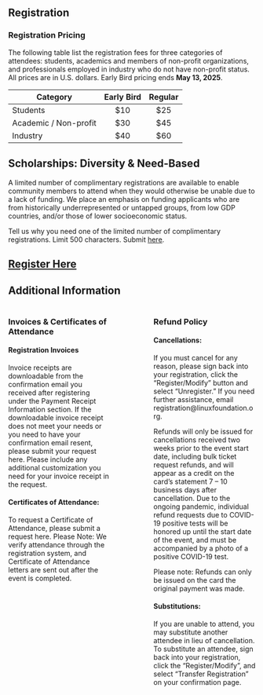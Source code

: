 ## Registration

### Registration Pricing

The following table list the registration fees for three categories of attendees: students, academics and members of non-profit organizations, and professionals employed in industry who do not have non-profit status. All prices are in U.S. dollars. Early Bird pricing ends **May 13, 2025**.

| Category              | Early Bird | Regular |
|-----------------------|:----------:|:-------:|
| Students              |    \$10    |  \$25   |
| Academic / Non-profit |    \$30    |  \$45   |
| Industry              |    \$40    |  \$60   |

## **Scholarships: Diversity & Need-Based**

A limited number of complimentary registrations are available to enable community members to attend when they would otherwise be unable due to a lack of funding. We place an emphasis on funding applicants who are from historically underrepresented or untapped groups, from low GDP countries, and/or those of lower socioeconomic status.

Tell us why you need one of the limited number of complimentary registrations. Limit 500 characters. Submit [here](https://docs.google.com/forms/d/1Rnd9GLI9dhQvTYmMRHMWCC9RsJWyQdYacr-vUMNyvAI/edit).

## [Register Here](https://cvent.me/79MlP4)

## Additional Information

::: columns
::: {.column width="45%"}
### Invoices & Certificates of Attendance

#### Registration Invoices

Invoice receipts are downloadable from the confirmation email you received after registering under the Payment Receipt Information section. If the downloadable invoice receipt does not meet your needs or you need to have your confirmation email resent, please submit your request here. Please include any additional customization you need for your invoice receipt in the request.

#### Certificates of Attendance:

To request a Certificate of Attendance, please submit a request here. Please Note: We verify attendance through the registration system, and Certificate of Attendance letters are sent out after the event is completed.
:::

::: {.column width="10%"}
<!-- empty column to create gap -->
:::

::: {.column width="45%"}
### Refund Policy

#### Cancellations:

If you must cancel for any reason, please sign back into your registration, click the “Register/Modify” button and select “Unregister.” If you need further assistance, email registration\@linuxfoundation.org.

Refunds will only be issued for cancellations received two weeks prior to the event start date, including bulk ticket request refunds, and will appear as a credit on the card’s statement 7 – 10 business days after cancellation. Due to the ongoing pandemic, individual refund requests due to COVID-19 positive tests will be honored up until the start date of the event, and must be accompanied by a photo of a positive COVID-19 test.

Please note: Refunds can only be issued on the card the original payment was made.

#### Substitutions:

If you are unable to attend, you may substitute another attendee in lieu of cancellation. To substitute an attendee, sign back into your registration, click the “Register/Modify”, and select “Transfer Registration” on your confirmation page.
:::
:::
